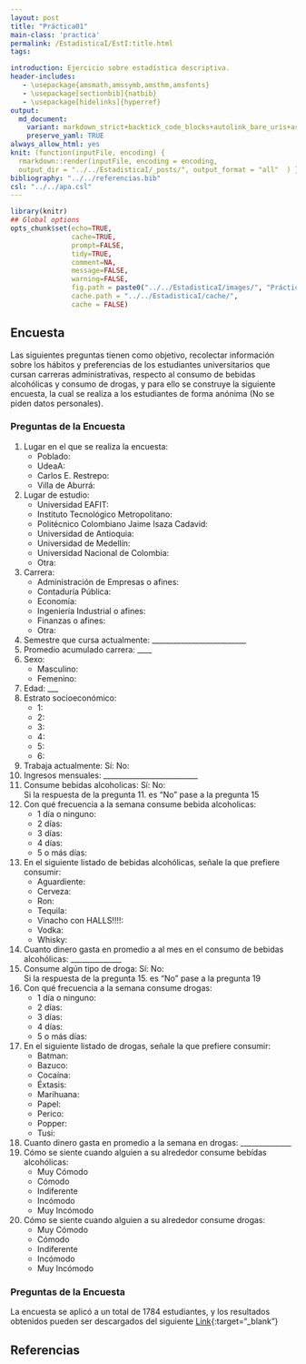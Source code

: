 ```yaml
---
layout: post
title: "Práctica01"
main-class: 'practica'
permalink: /EstadisticaI/EstI:title.html
tags:

introduction: Ejercicio sobre estadística descriptiva.
header-includes:
   - \usepackage{amsmath,amssymb,amsthm,amsfonts}
   - \usepackage[sectionbib]{natbib}
   - \usepackage[hidelinks]{hyperref}
output:
  md_document:
    variant: markdown_strict+backtick_code_blocks+autolink_bare_uris+ascii_identifiers+tex_math_single_backslash
    preserve_yaml: TRUE
always_allow_html: yes   
knit: (function(inputFile, encoding) {
  rmarkdown::render(inputFile, encoding = encoding,
  output_dir = "../../EstadisticaI/_posts/", output_format = "all"  ) })
bibliography: "../../referencias.bib"
csl: "../../apa.csl"
---
```


```r
library(knitr)
## Global options
opts_chunk$set(echo=TRUE,
               cache=TRUE,
               prompt=FALSE,
               tidy=TRUE,
               comment=NA,
               message=FALSE,
               warning=FALSE,
               fig.path = paste0("../../EstadisticaI/images/", "Práctica01"),
               cache.path = "../../EstadisticaI/cache/",
               cache = FALSE)

```

## Encuesta
Las siguientes preguntas tienen como objetivo, recolectar información sobre los hábitos y preferencias de los estudiantes universitarios que cursan carreras administrativas, respecto al consumo de bebidas alcohólicas y consumo de drogas, y para ello se construye la siguiente encuesta, la cual se realiza a los estudiantes de forma anónima (No se piden datos personales).

### Preguntas de la Encuesta
1. Lugar en el que se realiza la encuesta:
   - Poblado: <i class="far fa-square"></i> 
   - UdeaA: <i class="far fa-square"></i> 
   - Carlos E. Restrepo: <i class="far fa-square"></i> 
   - Villa de Aburrá: <i class="far fa-square"></i> 

2. Lugar de estudio: 
   - Universidad EAFIT: <i class="far fa-square"></i>
   - Instituto Tecnológico Metropolitano: <i class="far fa-square"></i>
   - Politécnico Colombiano Jaime Isaza Cadavid: <i class="far fa-square"></i>
   - Universidad de Antioquia: <i class="far fa-square"></i>
   - Universidad de Medellín: <i class="far fa-square"></i>
   - Universidad Nacional de Colombia: <i class="far fa-square"></i>
   - Otra: <i class="far fa-square"></i>
3. Carrera: 
   - Administración de Empresas o afines: <i class="far fa-square"></i>
   - Contaduría Pública: <i class="far fa-square"></i>
   - Economía: <i class="far fa-square"></i>
   - Ingeniería Industrial o afines: <i class="far fa-square"></i>
   - Finanzas o afines: <i class="far fa-square"></i>
   - Otra: <i class="far fa-square"></i>
4. Semestre que cursa actualmente: __________________________
5. Promedio acumulado carrera: ____
6. Sexo: 
   - Masculino: <i class="far fa-square"></i>
   - Femenino: <i class="far fa-square"></i>
7. Edad: ___
8. Estrato socioeconómico: 
   - 1: <i class="far fa-square"></i>
   - 2: <i class="far fa-square"></i>
   - 3: <i class="far fa-square"></i>
   - 4: <i class="far fa-square"></i>
   - 5: <i class="far fa-square"></i>
   - 6: <i class="far fa-square"></i>
9. Trabaja actualmente: Sí: <i class="far fa-square"></i> No: <i class="far fa-square"></i>
10. Ingresos mensuales: __________________________
11. Consume bebidas alcoholicas: Sí: <i class="far fa-square"></i> No: <i class="far fa-square"></i>
<br> Si la respuesta de la pregunta 11. es "No" pase a la pregunta 15 
12. Con qué frecuencia a la semana consume bebida alcoholicas: 
    - 1 día o ninguno: <i class="far fa-square"></i> 
    - 2 días: <i class="far fa-square"></i> 
    - 3 días: <i class="far fa-square"></i> 
    - 4 días: <i class="far fa-square"></i> 
    - 5 o más días: <i class="far fa-square"></i>  
13. En el siguiente listado de bebidas alcohólicas, señale la que prefiere consumir:
    - Aguardiente: <i class="far fa-square"></i>
    - Cerveza: <i class="far fa-square"></i>
    - Ron: <i class="far fa-square"></i>
    - Tequila: <i class="far fa-square"></i>
    - Vinacho con HALLS!!!!: <i class="far fa-square"></i>
    - Vodka: <i class="far fa-square"></i>
    - Whisky: <i class="far fa-square"></i>
14. Cuanto dinero gasta en promedio a al mes en el consumo de bebidas alcohólicas: ______________
15. Consume algún tipo de droga: Sí: <i class="far fa-square"></i> No: <i class="far fa-square"></i>
<br> Si la respuesta de la pregunta 15. es "No" pase a la pregunta 19 
16. Con qué frecuencia a la semana consume drogas: 
    - 1 día o ninguno: <i class="far fa-square"></i> 
    - 2 días: <i class="far fa-square"></i> 
    - 3 días: <i class="far fa-square"></i> 
    - 4 días: <i class="far fa-square"></i> 
    - 5 o más días: <i class="far fa-square"></i>  
17. En el siguiente listado de drogas, señale la que prefiere consumir: 
    - Batman: <i class="far fa-square"></i>
    - Bazuco: <i class="far fa-square"></i>
    - Cocaína: <i class="far fa-square"></i>
    - Éxtasis: <i class="far fa-square"></i>
    - Marihuana: <i class="far fa-square"></i>
    - Papel: <i class="far fa-square"></i>
    - Perico: <i class="far fa-square"></i>
    - Popper: <i class="far fa-square"></i>
    - Tusi: <i class="far fa-square"></i>
18. Cuanto dinero gasta en promedio a la semana en drogas: ______________
19. Cómo se siente cuando alguien a su alrededor consume bebídas alcohólicas:
    - Muy Cómodo
    - Cómodo
    - Indiferente
    - Incómodo
    - Muy Incómodo
20. Cómo se siente cuando alguien a su alrededor consume drogas:
    - Muy Cómodo
    - Cómodo
    - Indiferente
    - Incómodo
    - Muy Incómodo

### Preguntas de la Encuesta
La encuesta se aplicó a un total de 1784 estudiantes, y los resultados obtenidos pueden ser descargados del siguiente [Link](https://github.com/jiperezga/jiperezga.github.io/raw/master/Dataset/SimEncuesta.xlsx){:target="_blank"}


## Referencias


